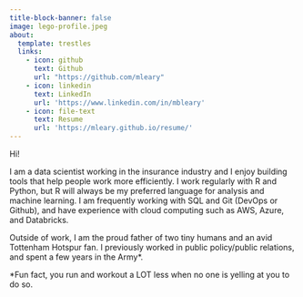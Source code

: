```yaml
---
title-block-banner: false
image: lego-profile.jpeg
about: 
  template: trestles
  links:
    - icon: github
      text: Github
      url: "https://github.com/mleary"
    - icon: linkedin
      text: LinkedIn
      url: 'https://www.linkedin.com/in/mbleary'
    - icon: file-text
      text: Resume
      url: 'https://mleary.github.io/resume/'
---
```


Hi!

I am a data scientist working in the insurance industry and I enjoy building tools that help people work more efficiently. I work regularly with R and Python, but R will always be my preferred language for analysis and machine learning. I am frequently working with SQL and Git (DevOps or Github), and have experience with cloud computing such as AWS, Azure, and Databricks.

Outside of work, I am the proud father of two tiny humans and an avid Tottenham Hotspur fan. I previously worked in public policy/public relations, and spent a few years in the Army\*.

\*Fun fact, you run and workout a LOT less when no one is yelling at you to do so.
